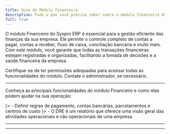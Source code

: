 ```yaml
---
title: Guia do Módulo Financeiro  
description: Tudo o que você precisa saber sobre o módulo financeiro do Syspro ERP, incluindo acesso, funcionalidades e suporte.
full: true
---
```



O módulo Financeiro do Syspro ERP é essencial para a gestão eficiente das finanças da sua empresa. Ele permite o controle completo de contas a pagar, contas a receber, fluxo de caixa, conciliação bancária e muito mais. Com este módulo, você garante que todas as transações financeiras estejam registradas e organizadas, facilitando a tomada de decisões e a saúde financeira da empresa.  

<Callout type="info" title="Dica">  
  Certifique-se de ter permissões adequadas para acessar todas as funcionalidades do módulo. Contate o administrador, se necessário.  
</Callout>  

---

Conheça as principais funcionalidades do módulo Financeiro e como elas podem ajudar na sua operação:  

<Cards>
  <CustomCard title="Plano de Pagamento" href="/docs/manual/financeiro/planodepagamento" icon={<Building className="h-5 w-5" />}>
    - Definir regras de pagamento, contas bancárias, parcelamentos e centros de custo
  </CustomCard>
  <CustomCard title="DRE" href="/docs/manual/financeiro/caixa/dre" icon={<Banknote className="h-5 w-5" />}>  
    - O DRE é um relatório que oferece uma visão geral das atividades operacionais e não operacionais de uma empresa.
  </CustomCard>  
</Cards>  

---

<SuporteSection modulo="Financeiro" />  

---

